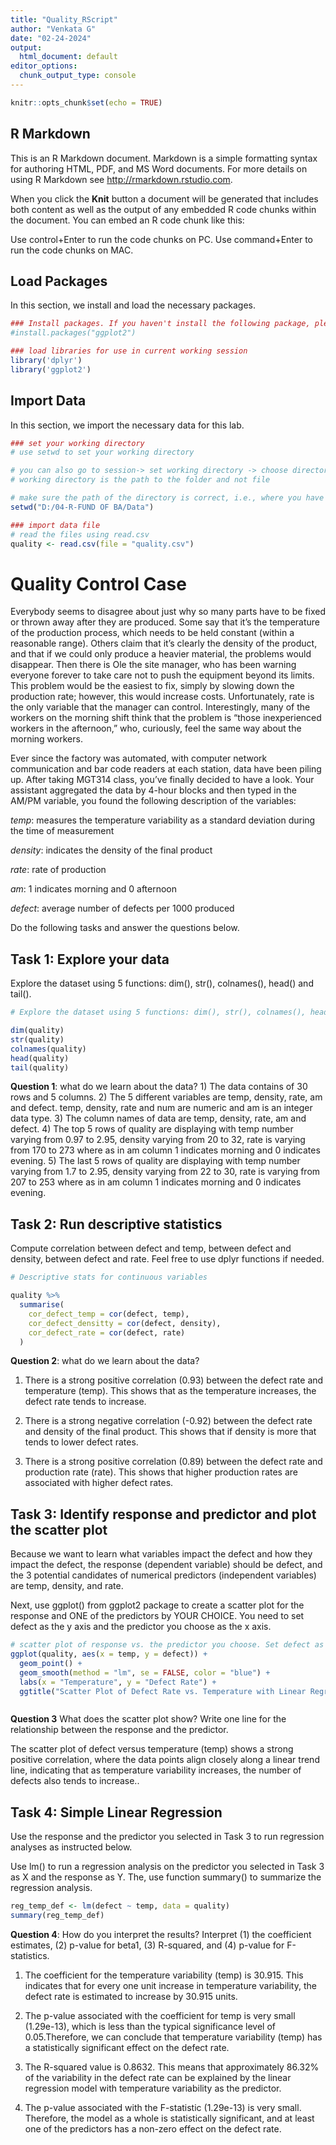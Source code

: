 ---
title: "Quality_RScript"
author: "Venkata G"
date: "02-24-2024"
output:
  html_document: default
editor_options:
  chunk_output_type: console
---

```{r setup, include=FALSE}
knitr::opts_chunk$set(echo = TRUE)
```

## R Markdown

This is an R Markdown document. Markdown is a simple formatting syntax for authoring HTML, PDF, and MS Word documents. For more details on using R Markdown see <http://rmarkdown.rstudio.com>.

When you click the **Knit** button a document will be generated that includes both content as well as the output of any embedded R code chunks within the document. You can embed an R code chunk like this:

Use control+Enter to run the code chunks on PC.
Use  command+Enter to run the code chunks on MAC.

## Load Packages

In this section, we install and load the necessary packages. 

```{r libraries, message=FALSE, include = FALSE}
### Install packages. If you haven't install the following package, please uncomment the line below to install it. Then, comment it back before knitting the document.
#install.packages("ggplot2")

### load libraries for use in current working session
library('dplyr')
library('ggplot2')

```

## Import Data

In this section, we import the necessary data for this lab.

```{r import, include=FALSE}
### set your working directory
# use setwd to set your working directory

# you can also go to session-> set working directory -> choose directory
# working directory is the path to the folder and not file

# make sure the path of the directory is correct, i.e., where you have stored your data
setwd("D:/04-R-FUND OF BA/Data")

### import data file
# read the files using read.csv
quality <- read.csv(file = "quality.csv")
```

# Quality Control Case

Everybody seems to disagree about just why so many parts have to be fixed or thrown away
after they are produced. Some say that it’s the temperature of the production process, which needs to be held constant (within a reasonable range). Others claim that it’s clearly the density of the product, and that if we could only produce a heavier material, the problems would disappear. Then there is Ole the site manager, who has been warning everyone forever to take care not to push the equipment beyond its limits. This problem would be the easiest to fix, simply by slowing down the production rate; however, this would increase costs. Unfortunately, rate is the only variable that the manager can control. Interestingly, many of the workers on the morning shift think that the problem is “those inexperienced workers in the afternoon,” who, curiously, feel the same way about the morning workers.

Ever since the factory was automated, with computer network communication and bar code readers at each station, data have been piling up. After taking MGT314 class, you’ve finally decided to have a look. Your assistant aggregated the data by 4-hour blocks and then typed in the AM/PM variable, you found the following description of the variables:

*temp*: measures the temperature variability as a standard deviation during the time of measurement

*density*: indicates the density of the final product

*rate*: rate of production

*am*: 1 indicates morning and 0 afternoon

*defect*: average number of defects per 1000 produced

Do the following tasks and answer the questions below.

## Task 1: Explore your data
Explore the dataset using 5 functions: dim(), str(), colnames(), head() and tail().

```{r explore}

# Explore the dataset using 5 functions: dim(), str(), colnames(), head() and tail()

dim(quality)
str(quality)
colnames(quality)
head(quality)
tail(quality)


```


**Question 1**: what do we learn about the data? 
1) The data contains of 30 rows and 5 columns.
2) The 5 different variables are temp, density, rate, am and defect. temp, density, rate and num are numeric and am is an integer data type.
3) The column names of data are temp, density, rate, am and defect.
4) The top 5 rows of quality are displaying with temp number varying from 0.97 to 2.95, density varying from 20 to 32, rate is varying from 170 to 273 where as in am column 1 indicates morning and 0 indicates evening.
5) The last 5 rows of quality are displaying with temp number varying from 1.7 to 2.95, density varying from 22 to 30, rate is varying from 207 to 253 where as in am column 1 indicates morning and 0 indicates evening.

## Task 2: Run descriptive statistics
Compute correlation between defect and temp, between defect and density, between defect and rate. Feel free to use dplyr functions if needed.

```{r descriptive}
# Descriptive stats for continuous variables

quality %>%
  summarise(
    cor_defect_temp = cor(defect, temp),
    cor_defect_densitty = cor(defect, density),
    cor_defect_rate = cor(defect, rate)
  )


```


**Question 2**: what do we learn about the data?

1) There is a strong positive correlation (0.93) between the defect rate and temperature (temp). This shows that as the temperature increases, the defect rate tends to increase.

2) There is a strong negative correlation (-0.92) between the defect rate and density of the final product. This shows that if density is more that tends to lower defect rates.

3) There is a strong positive correlation (0.89) between the defect rate and production rate (rate). This shows that higher production rates are associated with higher defect rates.

## Task 3: Identify response and predictor and plot the scatter plot
Because we want to learn what variables impact the defect and how they impact the defect, the response (dependent variable) should be defect, and the 3 potential candidates of numerical predictors (independent variables) are temp, density, and rate. 

Next, use ggplot() from ggplot2 package to create a scatter plot for the response and ONE of the predictors by YOUR CHOICE. You need to set defect as the y axis and the predictor you choose as the x axis. 

```{r plot}

# scatter plot of response vs. the predictor you choose. Set defect as the y axis and the predictor as the x axis. 
ggplot(quality, aes(x = temp, y = defect)) +
  geom_point() +
  geom_smooth(method = "lm", se = FALSE, color = "blue") +
  labs(x = "Temperature", y = "Defect Rate") +
  ggtitle("Scatter Plot of Defect Rate vs. Temperature with Linear Regression Line")



```


**Question 3** What does the scatter plot show? Write one line for the relationship between the response and the predictor.

The scatter plot of defect versus temperature (temp) shows a strong positive correlation, where the data points align closely along a linear trend line, indicating that as temperature variability increases, the number of defects also tends to increase.. 


## Task 4:	Simple Linear Regression
Use the response and the predictor you selected in Task 3 to run regression analyses as instructed below.

Use lm() to run a regression analysis on the predictor you selected in Task 3 as X and the response as Y. The, use function summary() to summarize the regression analysis.

```{r regression1}


reg_temp_def <- lm(defect ~ temp, data = quality)
summary(reg_temp_def)

```

**Question 4**: How do you interpret the results? Interpret (1) the coefficient estimates, (2) p-value for beta1, (3) R-squared, and (4) p-value for F-statistics.

1) The coefficient for the temperature variability (temp) is 30.915. This indicates that for every one unit increase in temperature variability, the defect rate is estimated to increase by 30.915 units. 

2) The p-value associated with the coefficient for temp is very small (1.29e-13), which is less than the typical significance level of 0.05.Therefore, we can conclude that temperature variability (temp) has a statistically significant effect on the defect rate.

3) The R-squared value is 0.8632. This means that approximately 86.32% of the variability in the defect rate can be explained by the linear regression model with temperature variability as the predictor. 

4) The p-value associated with the F-statistic (1.29e-13) is very small. Therefore, the model as a whole is statistically significant, and at least one of the predictors  has a non-zero effect on the defect rate.
